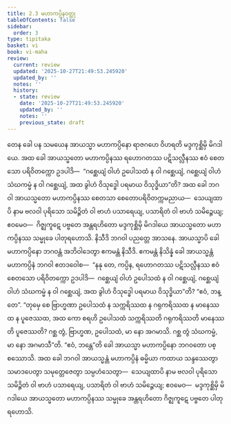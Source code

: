 ```yaml
---
title: 2.3 မဟာကပ္ပိနဝတ္ထု
tableOfContents: false
sidebar:
  order: 3
type: tipitaka
basket: vi
book: vi-maha
review:
  current: review
  updated: '2025-10-27T21:49:53.245920'
  updated_by: ''
  notes: ''
  history:
  - state: review
    date: '2025-10-27T21:49:53.245920'
    updated_by: ''
    notes: ''
    previous_state: draft
---
```



<ReviewStatus review={frontmatter.review} showDetails={true} />

<HypothesisAnnotation frontmatter={frontmatter} />

<DynamicBreadcrumb />

<Division number="137" book="vi-maha" e="ch" v="3" p="143">

<Paragraph number="590" book="vi-maha">
တေန ခေါ ပန သမယေန အာယသ္မာ မဟာကပ္ပိနော ရာဇဂဟေ ဝိဟရတိ မဒ္ဒကုစ္ဆိမှိ မိဂဒါယေ. အထ ခေါ အာယသ္မတော မဟာကပ္ပိနဿ ရဟောဂတဿ ပဋိသလ္လီနဿ ဧဝံ စေတသော ပရိဝိတက္ကော ဥဒပါဒိ—  “ဂစ္ဆေယျံ ဝါဟံ ဥပေါသထံ န ဝါ ဂစ္ဆေယျံ, ဂစ္ဆေယျံ ဝါဟံ သံဃကမ္မံ န ဝါ ဂစ္ဆေယျံ, အထ ခွါဟံ ဝိသုဒ္ဓေါ ပရမာယ ဝိသုဒ္ဓိယာ”တိ? အထ ခေါ ဘဂဝါ အာယသ္မတော မဟာကပ္ပိနဿ စေတသာ စေတောပရိဝိတက္ကမညာယ—  သေယျထာပိ နာမ ဗလဝါ ပုရိသော သမိဉ္ဇိတံ ဝါ ဗာဟံ ပသာရေယျ, ပသာရိတံ ဝါ ဗာဟံ သမိဉ္ဇေယျ; ဧဝမေဝ—  ဂိဇ္ဈကူဋေ ပဗ္ဗတေ အန္တရဟိတော မဒ္ဒကုစ္ဆိမှိ မိဂဒါယေ အာယသ္မတော မဟာကပ္ပိနဿ သမ္မုခေ ပါတုရဟောသိ. နိသီဒိ ဘဂဝါ ပညတ္တေ အာသနေ. အာယသ္မာပိ ခေါ မဟာကပ္ပိနော ဘဂဝန္တံ အဘိဝါဒေတွာ ဧကမန္တံ နိသီဒိ. ဧကမန္တံ နိသိန္နံ ခေါ အာယသ္မန္တံ မဟာကပ္ပိနံ ဘဂဝါ ဧတဒဝေါစ—  “နနု တေ, ကပ္ပိန, ရဟောဂတဿ ပဋိသလ္လီနဿ ဧဝံ စေတသော ပရိဝိတက္ကော ဥဒပါဒိ—  ဂစ္ဆေယျံ ဝါဟံ ဥပေါသထံ န ဝါ ဂစ္ဆေယျံ, ဂစ္ဆေယျံ ဝါဟံ သံဃကမ္မံ န ဝါ ဂစ္ဆေယျံ, အထ ခွါဟံ ဝိသုဒ္ဓေါ ပရမာယ ဝိသုဒ္ဓိယာ”တိ? “ဧဝံ, ဘန္တေ”. “တုမှေ စေ ဗြာဟ္မဏာ ဥပေါသထံ န သက္ကရိဿထ န ဂရုကရိဿထ န မာနေဿထ န ပူဇေဿထ, အထ ကော စရဟိ ဥပေါသထံ သက္ကရိဿတိ ဂရုကရိဿတိ မာနေဿတိ ပူဇေဿတိ? ဂစ္ဆ တွံ, ဗြာဟ္မဏ, ဥပေါသထံ, မာ နော အဂမာသိ. ဂစ္ဆ တွံ သံဃကမ္မံ, မာ နော အဂမာသီ”တိ. “ဧဝံ, ဘန္တေ”တိ ခေါ အာယသ္မာ မဟာကပ္ပိနော ဘဂဝတော ပစ္စဿောသိ. အထ ခေါ ဘဂဝါ အာယသ္မန္တံ မဟာကပ္ပိနံ ဓမ္မိယာ ကထာယ သန္ဒဿေတွာ သမာဒပေတွာ သမုတ္တေဇေတွာ သမ္ပဟံသေတွာ—  သေယျထာပိ နာမ ဗလဝါ ပုရိသော သမိဉ္ဇိတံ ဝါ ဗာဟံ ပသာရေယျ, ပသာရိတံ ဝါ ဗာဟံ သမိဉ္ဇေယျ; ဧဝမေဝ—  မဒ္ဒကုစ္ဆိမှိ မိဂဒါယေ အာယသ္မတော မဟာကပ္ပိနဿ သမ္မုခေ အန္တရဟိတော ဂိဇ္ဈကူဋေ ပဗ္ဗတေ ပါတုရဟောသိ.
</Paragraph>
</Division>